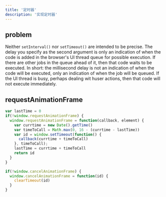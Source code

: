 ```yaml
---
title: '定时器'
description: '实现定时器'
---
```

## problem
Neither `setInterval()` nor `setTimeout()` are intended to be precise.
The delay you specify as the second argument is only an indication 
of when the code is added in the browser's UI thread queue for possible execution.
If there are other jobs in the queue ahead of it, then that code waits to be executed.
In short: the millisecond delay is not an indication of when the code will be executed,
only an indication of when the job will be queued. If the UI thread is busy,
perhaps dealing wit huser actions, then that code will not execute immediately.

## requestAnimationFrame
```javascript
var lastTime = 0
if(!window.requestAnimationFrame) {
  window.requestAnimationFrame = function(callback, element) {
    var currtime = new Date().getTime()
    var timeToCall = Math.max(0, 16 - (currtime - lastTime))
    var id = window.setTimeout(function() {
      callback(currtime + timeToCall)
    }, timeToCall);
    lastTime = currtime + timeToCall
    return id
  }
}

if(!window.cancelAnimationFrame) {
  window.cancelAnimationFrame = function(id) {
    clearTimeout(id)
  }
}
```